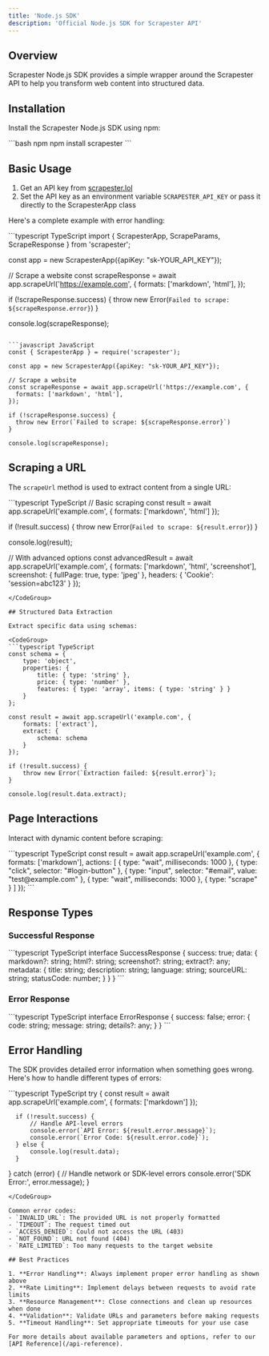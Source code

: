 ```yaml
---
title: 'Node.js SDK'
description: 'Official Node.js SDK for Scrapester API'
---
```


## Overview

Scrapester Node.js SDK provides a simple wrapper around the Scrapester API to help you transform web content into structured data.

## Installation

Install the Scrapester Node.js SDK using npm:

<CodeGroup>
  ```bash npm
  npm install scrapester
  ```
</CodeGroup>

## Basic Usage

1. Get an API key from [scrapester.lol](https://scrapester.lol)
2. Set the API key as an environment variable `SCRAPESTER_API_KEY` or pass it directly to the ScrapesterApp class

Here's a complete example with error handling:

<CodeGroup>
  ```typescript TypeScript
  import { ScrapesterApp, ScrapeParams, ScrapeResponse } from 'scrapester';

  const app = new ScrapesterApp({apiKey: "sk-YOUR_API_KEY"});

  // Scrape a website
  const scrapeResponse = await app.scrapeUrl('https://example.com', {
    formats: ['markdown', 'html'],
  });

  if (!scrapeResponse.success) {
    throw new Error(`Failed to scrape: ${scrapeResponse.error}`)
  }

  console.log(scrapeResponse);
  ```

  ```javascript JavaScript
  const { ScrapesterApp } = require('scrapester');

  const app = new ScrapesterApp({apiKey: "sk-YOUR_API_KEY"});

  // Scrape a website
  const scrapeResponse = await app.scrapeUrl('https://example.com', {
    formats: ['markdown', 'html'],
  });

  if (!scrapeResponse.success) {
    throw new Error(`Failed to scrape: ${scrapeResponse.error}`)
  }

  console.log(scrapeResponse);
  ```
</CodeGroup>

## Scraping a URL

The `scrapeUrl` method is used to extract content from a single URL:

<CodeGroup>
  ```typescript TypeScript
  // Basic scraping
  const result = await app.scrapeUrl('example.com', { 
      formats: ['markdown', 'html'] 
  });

  if (!result.success) {
    throw new Error(`Failed to scrape: ${result.error}`)
  }

  console.log(result);

  // With advanced options
  const advancedResult = await app.scrapeUrl('example.com', {
      formats: ['markdown', 'html', 'screenshot'],
      screenshot: {
          fullPage: true,
          type: 'jpeg'
      },
      headers: {
          'Cookie': 'session=abc123'
      }
  });
  ```
</CodeGroup>

## Structured Data Extraction

Extract specific data using schemas:

<CodeGroup>
  ```typescript TypeScript
  const schema = {
      type: 'object',
      properties: {
          title: { type: 'string' },
          price: { type: 'number' },
          features: { type: 'array', items: { type: 'string' } }
      }
  };

  const result = await app.scrapeUrl('example.com', {
      formats: ['extract'],
      extract: {
          schema: schema
      }
  });

  if (!result.success) {
      throw new Error(`Extraction failed: ${result.error}`);
  }

  console.log(result.data.extract);
  ```
</CodeGroup>

## Page Interactions

Interact with dynamic content before scraping:

<CodeGroup>
  ```typescript TypeScript
  const result = await app.scrapeUrl('example.com', {
      formats: ['markdown'],
      actions: [
          { type: "wait", milliseconds: 1000 },
          { type: "click", selector: "#login-button" },
          { type: "input", selector: "#email", value: "test@example.com" },
          { type: "wait", milliseconds: 1000 },
          { type: "scrape" }
      ]
  });
  ```
</CodeGroup>

## Response Types

### Successful Response

<CodeGroup>
  ```typescript TypeScript
  interface SuccessResponse {
      success: true;
      data: {
          markdown?: string;
          html?: string;
          screenshot?: string;
          extract?: any;
          metadata: {
              title: string;
              description: string;
              language: string;
              sourceURL: string;
              statusCode: number;
          }
      }
  }
  ```
</CodeGroup>

### Error Response

<CodeGroup>
  ```typescript TypeScript
  interface ErrorResponse {
      success: false;
      error: {
          code: string;
          message: string;
          details?: any;
      }
  }
  ```
</CodeGroup>

## Error Handling

The SDK provides detailed error information when something goes wrong. Here's how to handle different types of errors:

<CodeGroup>
  ```typescript TypeScript
  try {
      const result = await app.scrapeUrl('example.com', {
          formats: ['markdown']
      });

      if (!result.success) {
          // Handle API-level errors
          console.error(`API Error: ${result.error.message}`);
          console.error(`Error Code: ${result.error.code}`);
      } else {
          console.log(result.data);
      }
  } catch (error) {
      // Handle network or SDK-level errors
      console.error('SDK Error:', error.message);
  }
  ```
</CodeGroup>

Common error codes:
- `INVALID_URL`: The provided URL is not properly formatted
- `TIMEOUT`: The request timed out
- `ACCESS_DENIED`: Could not access the URL (403)
- `NOT_FOUND`: URL not found (404)
- `RATE_LIMITED`: Too many requests to the target website

## Best Practices

1. **Error Handling**: Always implement proper error handling as shown above
2. **Rate Limiting**: Implement delays between requests to avoid rate limits
3. **Resource Management**: Close connections and clean up resources when done
4. **Validation**: Validate URLs and parameters before making requests
5. **Timeout Handling**: Set appropriate timeouts for your use case

For more details about available parameters and options, refer to our [API Reference](/api-reference).